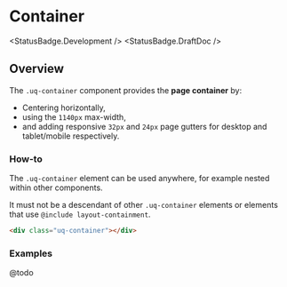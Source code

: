 
# Container

<StatusBadge.Development />
<StatusBadge.DraftDoc />

## Overview

The `.uq-container` component provides the **page container** by:

- Centering horizontally,
- using the `1140px` max-width,
- and adding responsive `32px` and `24px` page gutters for desktop and tablet/mobile respectively.

### How-to

The `.uq-container` element can be used anywhere, for example nested within other components.

It must not be a descendant of other `.uq-container` elements or elements that use
`@include layout-containment`.

<Canvas withSource="none">
  <Story id="layout-container--container" />
</Canvas>

```html
<div class="uq-container"></div>
```

### Examples

@todo
